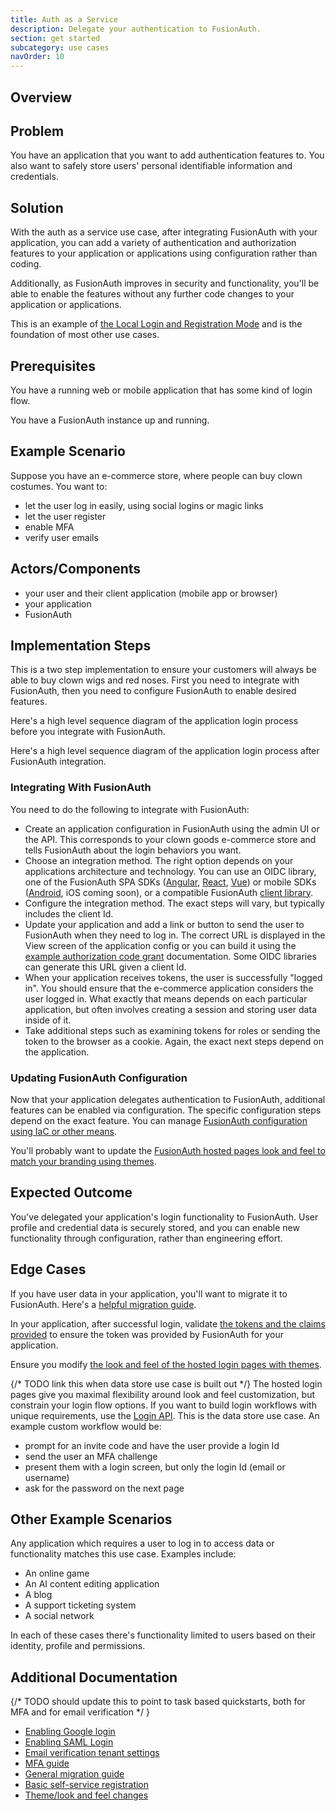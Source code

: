 ```yaml
---
title: Auth as a Service
description: Delegate your authentication to FusionAuth.
section: get started
subcategory: use cases
navOrder: 10
---
```


## Overview

<AuthServiceDescription />

## Problem 

You have an application that you want to add authentication features to. You also want to safely store users' personal identifiable information and credentials.

## Solution

With the auth as a service use case, after integrating FusionAuth with your application, you can add a variety of authentication and authorization features to your application or applications using configuration rather than coding.

Additionally, as FusionAuth improves in security and functionality, you'll be able to enable the features without any further code changes to your application or applications.

This is an example of [the Local Login and Registration Mode](/docs/lifecycle/authenticate-users/oauth/modes#local-login-and-registration) and is the foundation of most other use cases.

## Prerequisites

You have a running web or mobile application that has some kind of login flow.

You have a FusionAuth instance up and running.

## Example Scenario

Suppose you have an e-commerce store, where people can buy clown costumes. You want to:

* let the user log in easily, using social logins or magic links
* let the user register
* enable MFA
* verify user emails

## Actors/Components

* your user and their client application (mobile app or browser)
* your application
* FusionAuth

## Implementation Steps

This is a two step implementation to ensure your customers will always be able to buy clown wigs and red noses. First you need to integrate with FusionAuth, then you need to configure FusionAuth to enable desired features.

Here's a high level sequence diagram of the application login process before you integrate with FusionAuth.

<LoginBefore alt="Your application login flow before FusionAuth." />

Here's a high level sequence diagram of the application login process after FusionAuth integration.

<LoginAfter alt="Your application login flow with FusionAuth." />

### Integrating With FusionAuth

You need to do the following to integrate with FusionAuth:

* Create an application configuration in FusionAuth using the admin UI or the API. This corresponds to your clown goods e-commerce store and tells FusionAuth about the login behaviors you want.
* Choose an integration method. The right option depends on your applications architecture and technology. You can use an OIDC library, one of the FusionAuth SPA SDKs ([Angular](/docs/sdks/angular-sdk), [React](/docs/sdks/react-sdk), [Vue](/docs/sdks/vue-sdk)) or mobile SDKs ([Android](/docs/sdks/android-sdk), iOS coming soon), or a compatible FusionAuth [client library](/docs/sdks).
* Configure the integration method. The exact steps will vary, but typically includes the client Id.
* Update your application and add a link or button to send the user to FusionAuth when they need to log in. The correct URL is displayed in the <Breadcrumb>View</Breadcrumb> screen of the application config or you can build it using the [example authorization code grant](/docs/lifecycle/authenticate-users/oauth/#example-authorization-code-grant) documentation. Some OIDC libraries can generate this URL given a client Id.
* When your application receives tokens, the user is successfully "logged in". You should ensure that the e-commerce application considers the user logged in. What exactly that means depends on each particular application, but often involves creating a session and storing user data inside of it.
* Take additional steps such as examining tokens for roles or sending the token to the browser as a cookie. Again, the exact next steps depend on the application.

### Updating FusionAuth Configuration

Now that your application delegates authentication to FusionAuth, additional features can be enabled via configuration. The specific configuration steps depend on the exact feature. You can manage [FusionAuth configuration using IaC or other means](/docs/operate/deploy/configuration-management).

You'll probably want to update the [FusionAuth hosted pages look and feel to match your branding using themes](/docs/customize/look-and-feel/).

## Expected Outcome

You've delegated your application's login functionality to FusionAuth. User profile and credential data is securely stored, and you can enable new functionality through configuration, rather than engineering effort.

## Edge Cases

If you have user data in your application, you'll want to migrate it to FusionAuth. Here's a [helpful migration guide](/docs/lifecycle/migrate-users/general-migration).

In your application, after successful login, validate [the tokens and the claims provided](/articles/tokens/building-a-secure-jwt#consuming-a-jwt) to ensure the token was provided by FusionAuth for your application.

Ensure you modify [the look and feel of the hosted login pages with themes](/docs/customize/look-and-feel/).

{/* TODO link this when data store use case is built out */}
The hosted login pages give you maximal flexibility around look and feel customization, but constrain your login flow options. If you want to build login workflows with unique requirements, use the [Login API](/docs/apis/login). This is the data store use case. An example custom workflow would be:

* prompt for an invite code and have the user provide a login Id 
* send the user an MFA challenge
* present them with a login screen, but only the login Id (email or username)
* ask for the password on the next page

## Other Example Scenarios

Any application which requires a user to log in to access data or functionality matches this use case. Examples include:

* An online game
* An AI content editing application
* A blog
* A support ticketing system
* A social network

In each of these cases there's functionality limited to users based on their identity, profile and permissions.

## Additional Documentation
{/* TODO should update this to point to task based quickstarts, both for MFA and for email verification */ }

* [Enabling Google login](/docs/lifecycle/authenticate-users/identity-providers/social/google)
* [Enabling SAML Login](/docs/lifecycle/authenticate-users/identity-providers/overview-samlv2)
* [Email verification tenant settings](/docs/get-started/core-concepts/tenants#identities)
* [MFA guide](/docs/lifecycle/authenticate-users/multi-factor-authentication)
* [General migration guide](/docs/lifecycle/migrate-users/general-migration)
* [Basic self-service registration](/docs/lifecycle/register-users/basic-registration-forms)
* [Theme/look and feel changes](/docs/customize/look-and-feel/)

